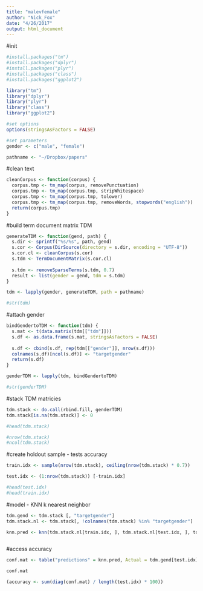 ```yaml
---
title: "malevfemale"
author: "Nick_Fox"
date: "4/26/2017"
output: html_document
---
```


#init

```r
#install.packages("tm")
#install.packages("dplyr")
#install.packages("plyr")
#install.packages("class")
#install.packages("ggplot2")

library("tm")
library("dplyr")
library("plyr")
library("class")
library("ggplot2")

#set options
options(stringsAsFactors = FALSE)

#set parameters
gender <- c("male", "female")

pathname <- "~/Dropbox/papers"

```

#clean text

```r

cleanCorpus <- function(corpus) {
  corpus.tmp <- tm_map(corpus, removePunctuation)
  corpus.tmp <- tm_map(corpus.tmp, stripWhitespace)
  corpus.tmp <- tm_map(corpus.tmp, tolower)
  corpus.tmp <- tm_map(corpus.tmp, removeWords, stopwords("english"))
  return(corpus.tmp)
}

```

#build term document matrix TDM
```r

generateTDM <- function(gend, path) {
  s.dir <- sprintf("%s/%s", path, gend)
  s.cor <- Corpus(DirSource(directory = s.dir, encoding = "UTF-8"))
  s.cor.cl <- cleanCorpus(s.cor)
  s.tdm <- TermDocumentMatrix(s.cor.cl)
  
  s.tdm <- removeSparseTerms(s.tdm, 0.7)
  result <- list(gender = gend, tdm = s.tdm)
}

tdm <- lapply(gender, generateTDM, path = pathname)

#str(tdm)

```

#attach gender
```r

bindGendertoTDM <- function(tdm) {
  s.mat <- t(data.matrix(tdm[["tdm"]]))
  s.df <- as.data.frame(s.mat, stringsAsFactors = FALSE)
  
  s.df <- cbind(s.df, rep(tdm[["gender"]], nrow(s.df)))
  colnames(s.df)[ncol(s.df)] <- "targetgender"
  return(s.df)
}

genderTDM <- lapply(tdm, bindGendertoTDM)

#str(genderTDM)

```

#stack TDM matricies
```r

tdm.stack <- do.call(rbind.fill, genderTDM)
tdm.stack[is.na(tdm.stack)] <- 0

#head(tdm.stack)

#nrow(tdm.stack)
#ncol(tdm.stack)

```

#create holdout sample - tests accuracy
```r

train.idx <- sample(nrow(tdm.stack), ceiling(nrow(tdm.stack) * 0.7))

test.idx <- (1:nrow(tdm.stack)) [-train.idx]

#head(test.idx)
#head(train.idx)

```

#model - KNN k nearest neighbor

```r

tdm.gend <- tdm.stack [, "targetgender"]
tdm.stack.nl <- tdm.stack[, !colnames(tdm.stack) %in% "targetgender"]

knn.pred <- knn(tdm.stack.nl[train.idx, ], tdm.stack.nl[test.idx, ], tdm.gend[train.idx])



```

#access accuracy
```r

conf.mat <- table("predictions" = knn.pred, Actual = tdm.gend[test.idx])

conf.mat

(accuracy <- sum(diag(conf.mat) / length(test.idx) * 100))


```


